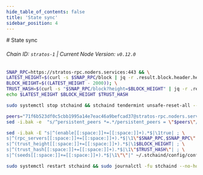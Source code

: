 ```yaml
---
hide_table_of_contents: false
title: 'State sync'
sidebar_position: 4
---
```


<div class="h1-with-icon icon-stratos">
  # State sync
</div>

###### Chain ID: `stratos-1` | Current Node Version: `v0.12.0`

```bash
SNAP_RPC=https://stratos-rpc.noders.services:443 && \
LATEST_HEIGHT=$(curl -s $SNAP_RPC/block | jq -r .result.block.header.height); \
BLOCK_HEIGHT=$((LATEST_HEIGHT - 2000)); \
TRUST_HASH=$(curl -s "$SNAP_RPC/block?height=$BLOCK_HEIGHT" | jq -r .result.block_id.hash) && \
echo $LATEST_HEIGHT $BLOCK_HEIGHT $TRUST_HASH
```

```bash
sudo systemctl stop stchaind && stchaind tendermint unsafe-reset-all --home ~/.stchaind --keep-addr-book
```

```bash
peers="71f6b523df0c5cbb1995a14e7eac46a9befcad37@stratos-rpc.noders.services:21856"
sed -i.bak -e  "s/^persistent_peers *=.*/persistent_peers = \"$peers\"/" ~/.stchaind/config/config.toml
```

```bash
sed -i.bak -E "s|^(enable[[:space:]]+=[[:space:]]+).*$|\1true| ; \
s|^(rpc_servers[[:space:]]+=[[:space:]]+).*$|\1\"$SNAP_RPC,$SNAP_RPC\"| ; \
s|^(trust_height[[:space:]]+=[[:space:]]+).*$|\1$BLOCK_HEIGHT| ; \
s|^(trust_hash[[:space:]]+=[[:space:]]+).*$|\1\"$TRUST_HASH\"| ; \
s|^(seeds[[:space:]]+=[[:space:]]+).*$|\1\"\"|" ~/.stchaind/config/config.toml
```

```bash
sudo systemctl restart stchaind && sudo journalctl -fu stchaind --no-hostname -o cat
```
